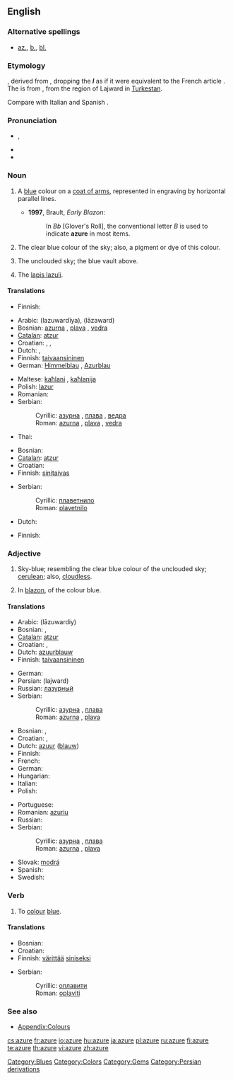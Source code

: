 {{wikipedia}}
==English==

===Alternative spellings===
* {{qualifier|in [[heraldic]] contexts}} [[az.]], [[b.]], [[bl.]]

===Etymology===
{{etyl|fro}} {{term|azur|lang=fro}}, derived from {{etyl|ar}} {{term|لازورد|لازوَرْد|tr=lāzaward|sc=Arab|lapis lazuli}}, dropping the '''''l''''' as if it were equivalent to the French article {{term|l'|lang=fr}}. The {{etyl|ar}} is from {{etyl|fa}} {{term|لاجورد|tr=lajward|sc=fa-Arab||azure}}, from the region of Lajward in [[w:Turkestan|Turkestan]].

Compare with Italian {{term|azzurro|lang=it}} and Spanish {{term|azul|lang=es}}.

===Pronunciation===
* {{IPA|/ˈæʒə/}}, {{SAMPA|/"{Z@/}}
* {{IPA|/ˈeɪʒɚ/}}
* {{audio|en-us-azure.ogg|Audio (US)}}

===Noun===
{{en-noun|-}}

# {{tincture}} A [[blue]] colour on a [[coat of arms]], represented in engraving by horizontal parallel lines.
#* '''1997''', Brault, ''Early Blazon'':
#*: In ''Bb'' [Glover's Roll], the conventional letter ''B'' is used to indicate '''azure''' in most items.
# The clear blue colour of the sky; also, a pigment or dye of this colour.
#:{{colour panel|azure|007FFF}}
# {{poetic}} The unclouded sky; the blue vault above.
# The [[lapis lazuli]].

====Translations====
{{trans-top|blue colour on a coat of arms}}
* Finnish: {{t+|fi|sininen}}
{{trans-mid}}
{{trans-bottom}}

{{trans-top|colour of the sky}}
* Arabic: {{Arab|[[لازوردية]]}} (lazuwardīya), {{Arab|[[لازورد]]}} (lāzaward)
* Bosnian: [[azurna#Croatian|azurna]] {{f}}, [[plava#Bosnian|plava]] {{f}}, [[vedra#Bosnian|vedra]] {{f}}
* [[Catalan]]: [[atzur]]
* Croatian: {{t-|hr|azurna|f}}, {{t-|hr|plava|f}}, {{t-|hr|vedra|f}}
* Dutch: {{t+|nl|azuurblauw|n}}, {{t+|nl|hemelsblauw|n}}
* Finnish: [[taivaansininen]]
* German: [[Himmelblau]] {{n}}, [[Azurblau]]
{{trans-mid}}
* Maltese: [[kaħlani]] {{m}}, [[kaħlanija]] {{f}}
* Polish: [[lazur]] {{m}}
* Romanian: {{t+|ro|azur}}
* Serbian:
*: Cyrillic: [[азурна#Serbian|азурна]] {{f}}, [[плава#Serbian|плава]] {{f}}, [[ведра#Serbian|ведра]] {{f}}
*: Roman: [[azurna#Serbian|azurna]] {{f}}, [[plava#Serbian|plava]] {{f}}, [[vedra#Serbian|vedra]] {{f}}
* Thai: {{t-|th|ฟ้า|xs=Thai}}
{{trans-bottom}}

{{trans-top|the blue sky}}
* Bosnian: {{t-|bs|plavetnilo|n}}
* [[Catalan]]: [[atzur]]
* Croatian: {{t-|hr|plavetnilo|n}}
* Finnish: [[sinitaivas]]
{{trans-mid}}
* Serbian:
*: Cyrillic: [[плаветнило#Serbian|плаветнило]] {{n}}
*: Roman: [[plavetnilo#Serbian|plavetnilo]] {{n}}
{{trans-bottom}}

{{trans-top|gem}}
* Dutch: {{t-|nl|lapis lazuli|m}}
{{trans-mid}}
* Finnish: {{t-|fi|lapis lazuli}}
{{trans-bottom}}

===Adjective===
{{en-adj|-}}

# {{colour}} Sky-blue; resembling the clear blue colour of the unclouded sky; [[cerulean]]; also, [[cloudless]].
# {{tincture}} In [[blazon]], of the colour blue.

====Translations====
{{trans-top|sky-blue coloured}}
* Arabic: {{Arab|[[لازوردي]]}} (lāzuwardiy)
* Bosnian: {{t-|bs|azurna|f}}, {{t-|bs|plava|f}}
* [[Catalan]]: [[atzur]]
* Croatian: {{t-|hr|azurna|f}}, {{t-|hr|plava|f}}
* Dutch: [[azuurblauw]]
* Finnish: [[taivaansininen]]
{{trans-mid}}
* German: {{t+|de|azur}}
* Persian: {{fa-Arab|[[لاجورد]]}} (lajward)
* Russian: [[лазурный]]
* Serbian:
*: Cyrillic: [[азурна#Serbian|азурна]] {{f}}, [[плава#Serbian|плава]] {{f}}
*: Roman: [[azurna#Serbian|azurna]] {{f}}, [[plava#Serbian|plava]] {{f}}
{{trans-bottom}}

{{trans-top|heraldry: of blue colour on a coat of arms}}
* Bosnian: {{t-|bs|azurna|f}}, {{t-|bs|plava|f}}
* Croatian: {{t-|hr|azurna|f}}, {{t-|hr|plava|f}}
* Dutch: [[azuur]] ([[blauw]])
* Finnish: {{t+|fi|sininen}}
* French: {{t+|fr|azur}}
* German: {{t+|de|blau}}
* Hungarian: {{t+|hu|kék}}
* Italian: {{t+|it|azzurro}}
* Polish: {{t+|pl|błękitny}}
{{trans-mid}}
* Portuguese: {{t+|pt|azul}}
* Romanian: [[azuriu]]
* Russian: {{t+|ru|голубой|sc=Cyrl}}
* Serbian:
*: Cyrillic: [[азурна#Serbian|азурна]] {{f}}, [[плава#Serbian|плава]] {{f}}
*: Roman: [[azurna#Serbian|azurna]] {{f}}, [[plava#Serbian|plava]] {{f}}
* Slovak: [[modrá]]
* Spanish: {{t+|es|azur}}
* Swedish: {{t+|sv|blått}}
{{trans-bottom}}

===Verb===
{{en-verb|azur|ing}}

# {{transitive}} To [[colour]] [[blue]].

====Translations====
{{trans-top|to colour}}
* Bosnian: {{t-|bs|oplaviti}}
* Croatian: {{t-|hr|oplaviti}}
* Finnish: [[värittää]] [[sininen|siniseksi]]
{{trans-mid}}
* Serbian:
*: Cyrillic: [[оплавити#Serbian|оплавити]]
*: Roman: [[oplaviti#Serbian|oplaviti]]
{{trans-bottom}}

===See also===
* [[Appendix:Colours]]

[[Category:Blues]]
[[Category:Colors]]
[[Category:Gems]]
[[Category:Persian derivations]]

[[cs:azure]]
[[fr:azure]]
[[io:azure]]
[[hu:azure]]
[[ja:azure]]
[[pl:azure]]
[[ru:azure]]
[[fi:azure]]
[[te:azure]]
[[th:azure]]
[[vi:azure]]
[[zh:azure]]
